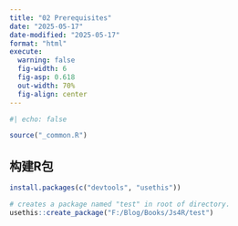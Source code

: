 ```yaml
---
title: "02 Prerequisites"
date: "2025-05-17"
date-modified: "2025-05-17"
format: "html"
execute:
  warning: false
  fig-width: 6
  fig-asp: 0.618
  out-width: 70%
  fig-align: center
---
```


```r
#| echo: false

source("_common.R")
```


## 构建R包

```r
install.packages(c("devtools", "usethis"))
```

```r
# creates a package named "test" in root of directory.
usethis::create_package("F:/Blog/Books/Js4R/test")
```
